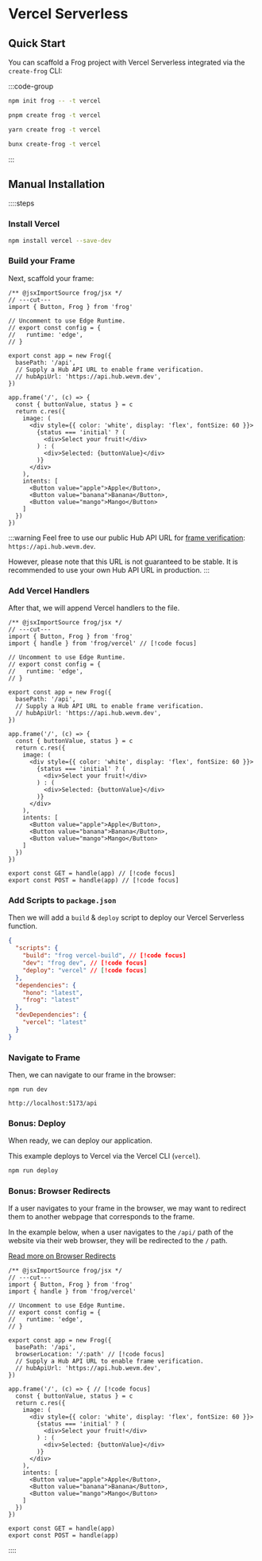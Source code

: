 # Vercel Serverless

## Quick Start

You can scaffold a Frog project with Vercel Serverless integrated via the `create-frog` CLI:

:::code-group

```bash [npm]
npm init frog -- -t vercel
```

```bash [pnpm]
pnpm create frog -t vercel
```

```bash [yarn]
yarn create frog -t vercel
```

```bash [bun]
bunx create-frog -t vercel
```

:::

## Manual Installation

::::steps

### Install Vercel

```bash
npm install vercel --save-dev
```

### Build your Frame

Next, scaffold your frame:

```tsx twoslash [src/index.tsx]
/** @jsxImportSource frog/jsx */
// ---cut---
import { Button, Frog } from 'frog'

// Uncomment to use Edge Runtime.
// export const config = {
//   runtime: 'edge',
// }

export const app = new Frog({ 
  basePath: '/api',
  // Supply a Hub API URL to enable frame verification.
  // hubApiUrl: 'https://api.hub.wevm.dev',
})

app.frame('/', (c) => {
  const { buttonValue, status } = c
  return c.res({
    image: (
      <div style={{ color: 'white', display: 'flex', fontSize: 60 }}>
        {status === 'initial' ? (
          <div>Select your fruit!</div>
        ) : (
          <div>Selected: {buttonValue}</div>
        )}
      </div>
    ),
    intents: [
      <Button value="apple">Apple</Button>,
      <Button value="banana">Banana</Button>,
      <Button value="mango">Mango</Button>
    ]
  })
})
```

:::warning
Feel free to use our public Hub API URL for [frame verification](https://docs.farcaster.xyz/reference/frames/spec#securing-frames:~:text=Unsigned%20messages%20can%20be%20spoofed%20and%20should%20usually%20be%20ignored.%20It%20is%20only%20safe%20to%20use%20them%20if%20you%20are%20performing%20an%20unauthenticated%20request.): `https://api.hub.wevm.dev`.

However, please note that this URL is not guaranteed to be stable. 
It is recommended to use your own Hub API URL in production.
:::

### Add Vercel Handlers

After that, we will append Vercel handlers to the file.

```tsx twoslash [src/index.tsx]
/** @jsxImportSource frog/jsx */
// ---cut---
import { Button, Frog } from 'frog'
import { handle } from 'frog/vercel' // [!code focus]

// Uncomment to use Edge Runtime.
// export const config = {
//   runtime: 'edge',
// }

export const app = new Frog({ 
  basePath: '/api',
  // Supply a Hub API URL to enable frame verification.
  // hubApiUrl: 'https://api.hub.wevm.dev',
})

app.frame('/', (c) => {
  const { buttonValue, status } = c
  return c.res({
    image: (
      <div style={{ color: 'white', display: 'flex', fontSize: 60 }}>
        {status === 'initial' ? (
          <div>Select your fruit!</div>
        ) : (
          <div>Selected: {buttonValue}</div>
        )}
      </div>
    ),
    intents: [
      <Button value="apple">Apple</Button>,
      <Button value="banana">Banana</Button>,
      <Button value="mango">Mango</Button>
    ]
  })
})

export const GET = handle(app) // [!code focus]
export const POST = handle(app) // [!code focus]
```

### Add Scripts to `package.json`

Then we will add a `build` & `deploy` script to deploy our Vercel Serverless function.

```json
{
  "scripts": {
    "build": "frog vercel-build", // [!code focus]
    "dev": "frog dev", // [!code focus]
    "deploy": "vercel" // [!code focus]
  },
  "dependencies": {
    "hono": "latest",
    "frog": "latest"
  },
  "devDependencies": {
    "vercel": "latest"
  }
}
```

### Navigate to Frame

Then, we can navigate to our frame in the browser:

`npm run dev`

`http://localhost:5173/api`

### Bonus: Deploy

When ready, we can deploy our application.

This example deploys to Vercel via the Vercel CLI (`vercel`).

```bash
npm run deploy
```

### Bonus: Browser Redirects

If a user navigates to your frame in the browser, we may want to redirect them 
to another webpage that corresponds to the frame.

In the example below, when a user navigates to the `/api/` path of the website via their web browser, 
they will be redirected to the `/` path.

[Read more on Browser Redirects](/concepts/browser-redirects)

```tsx twoslash [src/index.tsx]
/** @jsxImportSource frog/jsx */
// ---cut---
import { Button, Frog } from 'frog'
import { handle } from 'frog/vercel' 

// Uncomment to use Edge Runtime.
// export const config = {
//   runtime: 'edge',
// }

export const app = new Frog({ 
  basePath: '/api',
  browserLocation: '/:path' // [!code focus]
  // Supply a Hub API URL to enable frame verification.
  // hubApiUrl: 'https://api.hub.wevm.dev',
})

app.frame('/', (c) => { // [!code focus]
  const { buttonValue, status } = c
  return c.res({
    image: (
      <div style={{ color: 'white', display: 'flex', fontSize: 60 }}>
        {status === 'initial' ? (
          <div>Select your fruit!</div>
        ) : (
          <div>Selected: {buttonValue}</div>
        )}
      </div>
    ),
    intents: [
      <Button value="apple">Apple</Button>,
      <Button value="banana">Banana</Button>,
      <Button value="mango">Mango</Button>
    ]
  })
})

export const GET = handle(app) 
export const POST = handle(app) 
```


::::